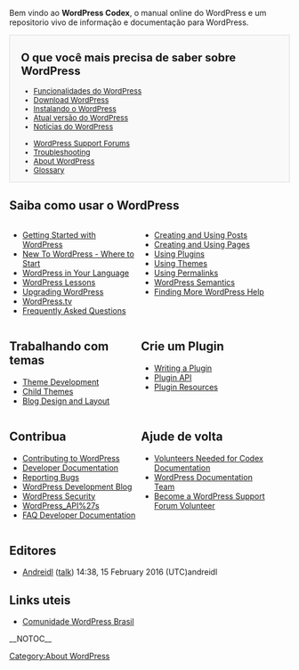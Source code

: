 {{Traduz}}

Bem vindo ao <strong>WordPress Codex</strong>, o manual online do WordPress e um repositorio vivo de informação e documentação para WordPress.

<!--        PORTAL LIST        -->

<div style="background:#f9f9f9;border:1px solid #ddd;font-size:95%;padding-left:1.5em;">
==O que você mais precisa de saber sobre WordPress==
<ul style="float:left; width:200px;list-style:none;margin-bottom:10px;">
<li>[[pt-br:Funcionalidades do WordPress | Funcionalidades do WordPress]]</li>
<li>[https://br.wordpress.org/ Download WordPress]</li>
<li>[[pt-br:Instalando o WordPress | Instalando o WordPress]]</li>
<li>[[pt-br:Versão {{CurrentVersion}}| Atual versão do WordPress]]</li>
<li>[https://br.wordpress.org/news/ Noticias do WordPress]</li>
</ul>

<ul style="float:left; width:200px;list-style:none;margin-bottom:10px;">
<li>[http://wordpress.org/support/ WordPress Support Forums]</li>
<li>[[Troubleshooting]]</li>
<li>[[About WordPress]]</li>
<li>[[Glossary]]</li>
</ul><span style="display:block;clear:left;"></span>
</div>

== Saiba como usar o WordPress ==
<div>
<div style="width:45%;float:left;padding-right:10px;">
* [[Getting Started with WordPress]]
* [[New To WordPress - Where to Start]]
* [[WordPress in Your Language]]
* [[WordPress Lessons]]
* [[Upgrading WordPress]]
* [http://wordpress.tv/ WordPress.tv]
* [[FAQ|Frequently Asked Questions]]

</div><div style="width:45%;float:left">
* [[Posts|Creating and Using Posts]]
* [[Pages|Creating and Using Pages]]
* [[Plugins|Using Plugins]]
* [[Themes|Using Themes]]
* [[Using Permalinks]]
* [[WordPress Semantics]]
* [[Getting_More_Help|Finding More WordPress Help]]
</div>
<div style="clear:both;"></div>
</div>
<div>
<div style="width:45%;float:left;padding-right:10px;">

== Trabalhando com temas ==
* [[Theme Development]]
* [[Child Themes]]
* [[Blog Design and Layout]]

</div><div style="width:45%;float:left">

== Crie um Plugin ==
* [[Writing a Plugin]]
* [[Plugin API]]
* [[Plugin Resources]]
</div>
<div style="clear:both;"></div>
</div>

<div>
<div style="width:45%;float:left;padding-right:10px;">

== Contribua ==
* [[Contributing to WordPress]]
* [[Developer Documentation]]
* [[Reporting Bugs]]
* [http://wpdevel.wordpress.com/ WordPress Development Blog]
* [[Hardening_WordPress|WordPress Security]]
* [[WordPress_API%27s]]
* [[FAQ Developer Documentation]]

</div><div style="width:45%;float:left">

== Ajude de volta  ==
* [[Codex:Contributing|Volunteers Needed for Codex Documentation]]
* [[Documentation team|WordPress Documentation Team]]
* [[Support_Forum_Volunteers|Become a WordPress Support Forum Volunteer]]
</div>
<div style="clear:both;"></div>
</div>

== Editores ==
* [[User:Andreidl|Andreidl]] ([[User talk:Andreidl|talk]]) 14:38, 15 February 2016 (UTC)andreidl

== Links uteis ==

* [http://wp-brasil.org/ Comunidade WordPress Brasil]


{{Browsebar}}
{{Languages|
{{en}}
{{ar}}
{{bg}}
{{bs}}
{{cs}}
{{de}}
{{es}}
{{fax}}
{{fi}}
{{fr}}
{{he}}
{{hr}}
{{hu}}
{{id}}
{{it}}
{{ja/top}}
{{ka}}
{{km}}
{{ko}}
{{mk}}
{{mya}}
{{nl}}
{{pl}}
{{pt}}
{{pt-br}} 
{{ru}}
{{ro}}
{{sk}}
{{sl}}
{{sr}}
{{sq}}
{{sv}}
{{th}}
{{tr}}
{{uk}}
{{vi}}
{{zh-cn}}
{{zh-tw}}
}}
__NOTOC__
[[Category:About WordPress]]
